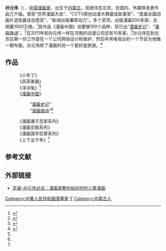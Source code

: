 '''孙元伟'''（{{bd|1976年|||}}），[[中国|中国]][[漫画家|漫画家]]，出生于[[内蒙古|内蒙古]]，现居住在北京。在国内、外媒体发表作品几千幅。曾获“世界漫画大会”、“CCTV原创动漫大赛最佳故事奖”、“首届全国动画片造型最佳创意奖”、“新闻出版署原动力”。多个奖项。出版漫画200多部，总销量1000万册。<ref name="#1">{{Cite news|url=http://kid.qq.com/a/20120504/000052.htm|title=著名漫画家孙元伟个人简介|language=zh-cn|publisher=腾讯网|author=|date=2012年5月4日|accessdate=2015-03-01|archive-date=2015-04-02|archive-url=https://web.archive.org/web/20150402104321/http://kid.qq.com/a/20120504/000052.htm|dead-url=no}}</ref>其作品《漫画中国》说要做100个品种，现已出“[[漫画史记|漫画史记]]”、“[[漫画唐诗|漫画唐诗]]”。<ref name="#2">{{Cite news|url=http://news.sina.com.cn/o/2009-04-26/114315529858s.shtml|title=孙元伟：用动漫弘扬国学|language=zh-cn|publisher=新浪网|author=|date=2009年4月26日|accessdate=2015-03-01|archive-date=2015-04-02|archive-url=https://web.archive.org/web/20150402112803/http://news.sina.com.cn/o/2009-04-26/114315529858s.shtml|dead-url=no}}</ref>在2011年和孙元伟一样在河南的动漫公司还有10多家。<ref>{{Cite news|url=http://henan.sina.com.cn/news/z/2011-09-05/63-88632.html|title=郑州动漫三分天下 国学漫画异军突起|language=zh-cn|publisher=新浪河南|author=|date=2011年9月5日|accessdate=2015-03-01|archive-date=2016-03-04|archive-url=https://web.archive.org/web/20160304190120/http://henan.sina.com.cn/news/z/2011-09-05/63-88632.html|dead-url=no}}</ref>孙元伟在到北京后第一份工作是在一个公司网站设计和维护，然后中央电视台的一个节目为他做一期专题。孙元伟除了漫画的另一个爱好是旅游。<ref name="#3">{{Cite news|url=http://www.qstheory.cn/wh/whcy/201306/t20130614_239472.htm|title=动漫营销的天时地利人和|language=zh-cn|publisher=求是理论网|author=|date=2013-06-14|accessdate=2015-03-01|archive-url=https://web.archive.org/web/20150924083721/http://www.qstheory.cn/wh/whcy/201306/t20130614_239472.htm|archive-date=2015-09-24|dead-url=yes}}</ref>
==作品==
:《小布丁》
:《菲菲美眉》
:《洋洋兔》<ref name="#1"/>
:《[[漫画中国|漫画中国]]》
::“[[漫画史记|漫画史记]]”
::“[[漫画唐诗|漫画唐诗]]”<ref name="#2"/>
:《漫画诸子百家系列》
:《漫画京剧系列》
:《漫画国学启蒙系列》
:《上下五千年》<ref name="#3"/>

== 参考文献 ==
{{Reflist}}

==外部链接==
*[http://kid.qq.com/a/20120510/000040_1.htm 苏凝-孙元伟访谈：漫画家教你如何创作儿童漫画] {{Wayback|url=http://kid.qq.com/a/20120510/000040_1.htm |date=20150402153023 }}

{{normdaten}}
{{DEFAULTSORT:Sun yuanwei}}
[[Category:中華人民共和國漫畫家|Category:中華人民共和國漫畫家]]
[[Category:孙姓|Y]]
[[Category:内蒙古人|Category:内蒙古人]]